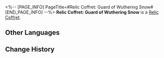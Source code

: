 <%-- [PAGE_INFO]
PageTitle=#Relic Coffret: Guard of Wuthering Snow#
[END_PAGE_INFO] --%>
{{Item Infobox
|id          = 71005
|image       = Item Relic Coffret- Guard of Wuthering Snow.png
|type        = Relic Coffret
|invCategory = Valuables
|rarity      = 5
|effect      = A device used to collect and restore the Lightdust in the Fragmentum to its original form. Use this to obtain a random 5-star relic from the Guard of Wuthering Snow set.
|description = You never know what's in the box until you open it.
}}
{{Description|''"So it's essentially like buying a lottery ticket?"<br />"At least we don't need to worry about finding a cat that is both dead and alive."''}}
'''Relic Coffret: Guard of Wuthering Snow''' is a [[Relic Coffret]].

==Other Languages==
{{Other Languages
|en   = Relic Coffret: Guard of Wuthering Snow
|zhs  = 遗器铸盒：戍卫风雪的铁卫
|zht  = 遺器鑄盒：戍衛風雪的鐵衛
|ja   = 遺物ボックス：吹雪と対峙する兵士
|ko   = 유물 주조함: 눈보라에 맞서는 철위대
|es   = Cofre de artefactos: Guardia de la nieve borrascosa
|fr   = Coffret à relique : Garde des neiges hurlantes
|ru   = Сундук с Реликвиями: Страж снежной метели
|th   = กล่องรีลิกส์: Guard of Wuthering Snow
|vi   = Hộp Đúc Di Vật: Thiết Vệ Bão Tuyết
|de   = Reliktkästchen: Wachen des stürmischen Schnees
|id   = Relic Coffret: Guard of Wuthering Snow
|pt   = Cofre de Relíquia: Guarda da Neve Uivante
}}

==Change History==
{{Change History|2.0}}